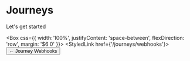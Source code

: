 
# Journeys

Let's get started

<Box css={{
    width:'100%',
    justifyContent: 'space-between',
    flexDirection: 'row',
    margin: '$6 0'
}}>
<StyledLink href={'/journeys/webhooks'}><Button color={ButtonColor.secondary} size={ButtonSize.large}> ← Journey Webhooks </Button></StyledLink>
</Box>

